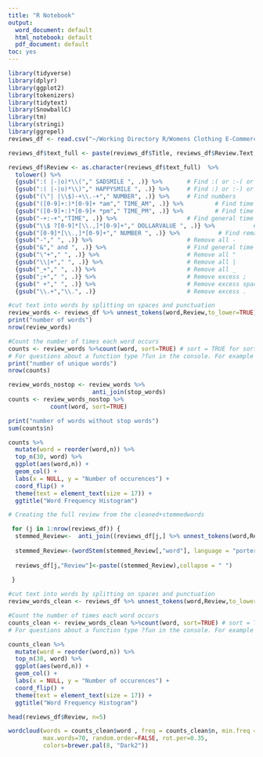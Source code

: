 ```yaml
---
title: "R Notebook"
output:
  word_document: default
  html_notebook: default
  pdf_document: default
toc: yes
---
```


```r
library(tidyverse)
library(dplyr)
library(ggplot2)
library(tokenizers)
library(tidytext)
library(SnowballC)
library(tm)
library(stringi)
library(ggrepel)
reviews_df <- read.csv("~/Working Directory R/Womens Clothing E-Commerce Reviews.csv")
```


```r
reviews_df$text_full <- paste(reviews_df$Title, reviews_df$Review.Text, sep = " ")
```


```r
reviews_df$Review <- as.character(reviews_df$text_full)  %>% 
  tolower() %>% 
  {gsub(":( |-|o)*\\("," SADSMILE ", .)} %>%       # Find :( or :-( or : ( or :o(
  {gsub(":( |-|o)*\\)"," HAPPYSMILE ", .)} %>%     # Find :) or :-) or : ) or :o)
  {gsub("(\"| |\\$)-+\\.-+"," NUMBER", .)} %>%     # Find numbers
  {gsub("([0-9]+:)*[0-9]+ *am"," TIME_AM", .)} %>%         # Find time AM
  {gsub("([0-9]+:)*[0-9]+ *pm"," TIME_PM", .)} %>%         # Find time PM
  {gsub("-+:-+","TIME", .)} %>%                    # Find general time
  {gsub("\\$ ?[0-9]*[\\.,]*[0-9]+"," DOLLARVALUE ", .)} %>%           # Find Dollar values
  {gsub("[0-9]*[\\.,]*[0-9]+"," NUMBER ", .)} %>%           # Find remaining numbers
  {gsub("-"," ", .)} %>%                           # Remove all -
  {gsub("&"," and ", .)} %>%                       # Find general time
  {gsub("\"+"," ", .)} %>%                         # Remove all "
  {gsub("\\|+"," ", .)} %>%                        # Remove all |
  {gsub("_+"," ", .)} %>%                          # Remove all _
  {gsub(";+"," ", .)} %>%                          # Remove excess ;
  {gsub(" +"," ", .)} %>%                          # Remove excess spaces
  {gsub("\\.+","\\.", .)}                          # Remove excess .
```


```r
#cut text into words by splitting on spaces and punctuation
review_words <- reviews_df %>% unnest_tokens(word,Review,to_lower=TRUE) 
print("number of words")
nrow(review_words)

#Count the number of times each word occurs
counts <- review_words %>%count(word, sort=TRUE) # sort = TRUE for sorting in descending order of n. 
# For questions about a function type ?fun in the console. For example ?count
print("number of unique words")
nrow(counts)

review_words_nostop <- review_words %>% 
                        anti_join(stop_words)
counts <- review_words_nostop %>%
            count(word, sort=TRUE)

print("number of words without stop words")
sum(counts$n)
```


```r
counts %>% 
  mutate(word = reorder(word,n)) %>% 
  top_n(30, word) %>%
  ggplot(aes(word,n)) +  
  geom_col() + 
  labs(x = NULL, y = "Number of occurences") + 
  coord_flip() + 
  theme(text = element_text(size = 17)) + 
  ggtitle("Word Frequency Histogram")
```


```r
# Creating the full review from the cleaned+stemmedwords

 for (j in 1:nrow(reviews_df)) {
  stemmed_Review<-  anti_join((reviews_df[j,] %>% unnest_tokens(word,Review, drop=FALSE,to_lower=TRUE) ),stop_words)
   
  stemmed_Review<-(wordStem(stemmed_Review[,"word"], language = "porter"))
 
  reviews_df[j,"Review"]<-paste((stemmed_Review),collapse = " ")
   
 }
```


```r
#cut text into words by splitting on spaces and punctuation
review_words_clean <- reviews_df %>% unnest_tokens(word,Review,to_lower=TRUE) 

#Count the number of times each word occurs
counts_clean <- review_words_clean %>%count(word, sort=TRUE) # sort = TRUE for sorting in descending order of n. 
# For questions about a function type ?fun in the console. For example ?count

counts_clean %>% 
  mutate(word = reorder(word,n)) %>% 
  top_n(30, word) %>%
  ggplot(aes(word,n)) +  
  geom_col() + 
  labs(x = NULL, y = "Number of occurences") + 
  coord_flip() + 
  theme(text = element_text(size = 17)) + 
  ggtitle("Word Frequency Histogram")


```




```r
head(reviews_df$Review, n=5)
```
```r
wordcloud(words = counts_clean$word , freq = counts_clean$n, min.freq = 1000,
          max.words=70, random.order=FALSE, rot.per=0.35, 
          colors=brewer.pal(8, "Dark2"))
```






